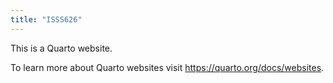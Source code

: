 ```yaml
---
title: "ISSS626"
---
```


This is a Quarto website.

To learn more about Quarto websites visit <https://quarto.org/docs/websites>.
